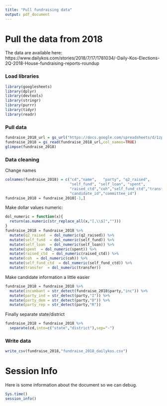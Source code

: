 ```yaml
---
title: "Pull fundraising data"
output: pdf_document
---
```


# Pull the data from 2018

The data are available here: https://www.dailykos.com/stories/2018/7/17/1781034/-Daily-Kos-Elections-2Q-2018-House-fundraising-reports-roundup

### Load libraries

```r
library(googlesheets)
library(dplyr)
library(devtools)
library(stringr)
library(purrr)
library(tidyr)
library(readr)
```


### Pull data

```r
fundraise_2018_url = gs_url("https://docs.google.com/spreadsheets/d/1zp3vv0pHUVeA_GJ9F9tpsa01dwu1h7HJiU809uZ683E/pubhtml/sheet?headers=false&chrome=false&gid=1620675661")
fundraise_2018 = gs_read(fundraise_2018_url,col_names=TRUE)
glimpse(fundraise_2018)
```


### Data cleaning

Change names

```r
colnames(fundraise_2018) = c("cd","name",	"party", "q2_raised",
                             "self_fund", "self_loan", "spent",
                             "raised_ctd","coh","self_fund_ctd","transfer",
                             "candidate_id","committee_id")
fundraise_2018 = fundraise_2018[-1,]
```

Make dollar values numeric:

```r

dol_numeric = function(x){
  return(as.numeric(str_replace_all(x,"[,\\$]","")))
}
fundraise_2018 = fundraise_2018 %>%
  mutate(q2_raised  = dol_numeric(q2_raised)) %>%
  mutate(self_fund  = dol_numeric(self_fund)) %>%
  mutate(self_loan  = dol_numeric(self_loan)) %>%
  mutate(spent  = dol_numeric(spent)) %>%
  mutate(raised_ctd  = dol_numeric(raised_ctd)) %>%
  mutate(coh  = dol_numeric(coh)) %>%
  mutate(self_fund_ctd  = dol_numeric(self_fund_ctd)) %>%
  mutate(transfer  = dol_numeric(transfer))
```

Make candidate information a little easier

```r
fundraise_2018 = fundraise_2018 %>% 
  mutate(incumbant = str_detect(fundraise_2018$party,"inc")) %>%
  mutate(party_ind = str_detect(party,"I")) %>%
  mutate(party_dem = str_detect(party,"D")) %>%
  mutate(party_rep = str_detect(party,"R"))
```

Finally separate state/district

```r
fundraise_2018 = fundraise_2018 %>%
  separate(cd,into=c("state","district"),sep="-")
```


### Write data 

```r
write_csv(fundraise_2018,"fundraise_2018_dailykos.csv")
```






# Session Info

Here is some information about the document so we can debug. 
```r
Sys.time()
session_info()
```


